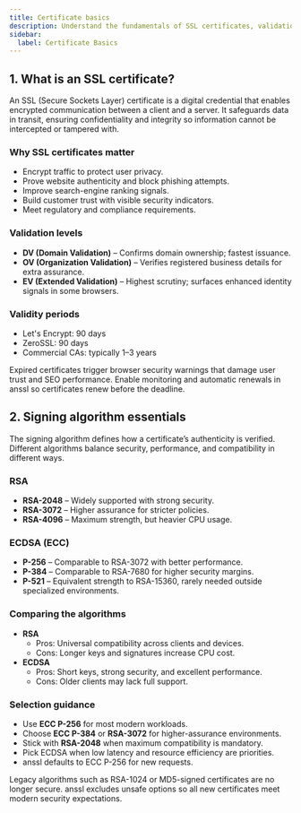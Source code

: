 ```yaml
---
title: Certificate basics
description: Understand the fundamentals of SSL certificates, validation levels, and cryptographic algorithms.
sidebar:
  label: Certificate Basics
---
```



## 1. What is an SSL certificate?

An SSL (Secure Sockets Layer) certificate is a digital credential that enables encrypted communication between a client and a server. It safeguards data in transit, ensuring confidentiality and integrity so information cannot be intercepted or tampered with.

### Why SSL certificates matter

- Encrypt traffic to protect user privacy.  
- Prove website authenticity and block phishing attempts.  
- Improve search-engine ranking signals.  
- Build customer trust with visible security indicators.  
- Meet regulatory and compliance requirements.

### Validation levels

- **DV (Domain Validation)** – Confirms domain ownership; fastest issuance.  
- **OV (Organization Validation)** – Verifies registered business details for extra assurance.  
- **EV (Extended Validation)** – Highest scrutiny; surfaces enhanced identity signals in some browsers.

### Validity periods

- Let's Encrypt: 90 days  
- ZeroSSL: 90 days  
- Commercial CAs: typically 1–3 years

<Aside type="caution" title="Important reminder">
  Expired certificates trigger browser security warnings that damage user trust and SEO performance. Enable monitoring and automatic renewals in anssl so certificates renew before the deadline.
</Aside>

## 2. Signing algorithm essentials

The signing algorithm defines how a certificate’s authenticity is verified. Different algorithms balance security, performance, and compatibility in different ways.

### RSA

- **RSA-2048** – Widely supported with strong security.  
- **RSA-3072** – Higher assurance for stricter policies.  
- **RSA-4096** – Maximum strength, but heavier CPU usage.

### ECDSA (ECC)

- **P-256** – Comparable to RSA-3072 with better performance.  
- **P-384** – Comparable to RSA-7680 for higher security margins.  
- **P-521** – Equivalent strength to RSA-15360, rarely needed outside specialized environments.

### Comparing the algorithms

- **RSA**
  - Pros: Universal compatibility across clients and devices.
  - Cons: Longer keys and signatures increase CPU cost.
- **ECDSA**
  - Pros: Short keys, strong security, and excellent performance.
  - Cons: Older clients may lack full support.

### Selection guidance

- Use **ECC P-256** for most modern workloads.  
- Choose **ECC P-384** or **RSA-3072** for higher-assurance environments.  
- Stick with **RSA-2048** when maximum compatibility is mandatory.  
- Pick ECDSA when low latency and resource efficiency are priorities.  
- anssl defaults to ECC P-256 for new requests.

<Aside type="caution" title="Algorithm safety note">
  Legacy algorithms such as RSA-1024 or MD5-signed certificates are no longer secure. anssl excludes unsafe options so all new certificates meet modern security expectations.
</Aside>
